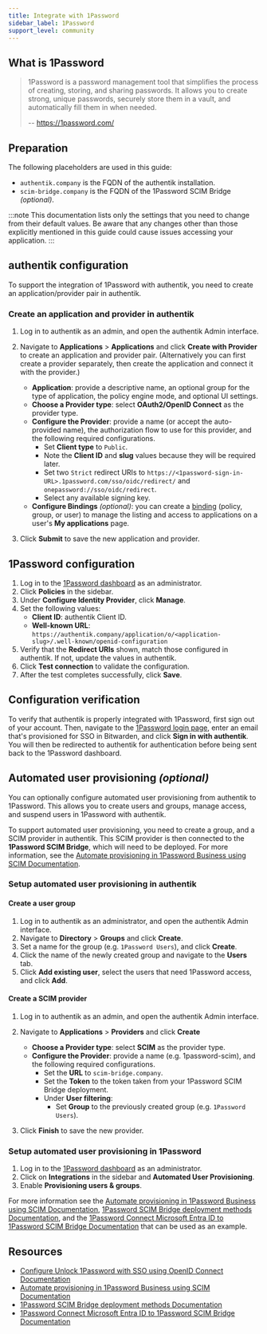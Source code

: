 ```yaml
---
title: Integrate with 1Password
sidebar_label: 1Password
support_level: community
---
```


## What is 1Password

> 1Password is a password management tool that simplifies the process of creating, storing, and sharing passwords. It allows you to create strong, unique passwords, securely store them in a vault, and automatically fill them in when needed.
>
> -- https://1password.com/

## Preparation

The following placeholders are used in this guide:

- `authentik.company` is the FQDN of the authentik installation.
- `scim-bridge.company` is the FQDN of the 1Password SCIM Bridge _(optional)_.

:::note
This documentation lists only the settings that you need to change from their default values. Be aware that any changes other than those explicitly mentioned in this guide could cause issues accessing your application.
:::

## authentik configuration

To support the integration of 1Password with authentik, you need to create an application/provider pair in authentik.

### Create an application and provider in authentik

1. Log in to authentik as an admin, and open the authentik Admin interface.
2. Navigate to **Applications** > **Applications** and click **Create with Provider** to create an application and provider pair. (Alternatively you can first create a provider separately, then create the application and connect it with the provider.)

    - **Application**: provide a descriptive name, an optional group for the type of application, the policy engine mode, and optional UI settings.
    - **Choose a Provider type**: select **OAuth2/OpenID Connect** as the provider type.
    - **Configure the Provider**: provide a name (or accept the auto-provided name), the authorization flow to use for this provider, and the following required configurations.
        - Set **Client type** to `Public`.
        - Note the **Client ID** and **slug** values because they will be required later.
        - Set two `Strict` redirect URIs to `https://<1password-sign-in-URL>.1password.com/sso/oidc/redirect/` and `onepassword://sso/oidc/redirect`.
        - Select any available signing key.
    - **Configure Bindings** _(optional)_: you can create a [binding](/docs/add-secure-apps/flows-stages/bindings/) (policy, group, or user) to manage the listing and access to applications on a user's **My applications** page.

3. Click **Submit** to save the new application and provider.

## 1Password configuration

1. Log in to the [1Password dashboard](https://start.1password.com/) as an administrator.
2. Click **Policies** in the sidebar.
3. Under **Configure Identity Provider**, click **Manage**.
4. Set the following values:
    - **Client ID**: authentik Client ID.
    - **Well-known URL**: `https://authentik.company/application/o/<application-slug>/.well-known/openid-configuration`
5. Verify that the **Redirect URIs** shown, match those configured in authentik. If not, update the values in authentik.
6. Click **Test connection** to validate the configuration.
7. After the test completes successfully, click **Save**.

## Configuration verification

To verify that authentik is properly integrated with 1Password, first sign out of your account. Then, navigate to the [1Password login page](https://my.1password.com/signin), enter an email that's provisioned for SSO in Bitwarden, and click **Sign in with authentik**. You will then be redirected to authentik for authentication before being sent back to the 1Password dashboard.

## Automated user provisioning _(optional)_

You can optionally configure automated user provisioning from authentik to 1Password. This allows you to create users and groups, manage access, and suspend users in 1Password with authentik.

To support automated user provisioning, you need to create a group, and a SCIM provider in authentik. This SCIM provider is then connected to the **1Password SCIM Bridge**, which will need to be deployed. For more information, see the [Automate provisioning in 1Password Business using SCIM Documentation](https://support.1password.com/scim/).

### Setup automated user provisioning in authentik

#### Create a user group

1. Log in to authentik as an administrator, and open the authentik Admin interface.
2. Navigate to **Directory** > **Groups** and click **Create**.
3. Set a name for the group (e.g. `1Password Users`), and click **Create**.
4. Click the name of the newly created group and navigate to the **Users** tab.
5. Click **Add existing user**, select the users that need 1Password access, and click **Add**.

#### Create a SCIM provider

1. Log in to authentik as an admin, and open the authentik Admin interface.
2. Navigate to **Applications** > **Providers** and click **Create**

    - **Choose a Provider type**: select **SCIM** as the provider type.
    - **Configure the Provider**: provide a name (e.g. 1password-scim), and the following required configurations.
        - Set the **URL** to `scim-bridge.company`.
        - Set the **Token** to the token taken from your 1Password SCIM Bridge deployment.
        - Under **User filtering**:
            - Set **Group** to the previously created group (e.g. `1Password Users`).

3. Click **Finish** to save the new provider.

### Setup automated user provisioning in 1Password

1. Log in to the [1Password dashboard](https://start.1password.com/) as an administrator.
2. Click on **Integrations** in the sidebar and **Automated User Provisioning**.
3. Enable **Provisioning users & groups**.

For more information see the [Automate provisioning in 1Password Business using SCIM Documentation](https://support.1password.com/scim/), [1Password SCIM Bridge deployment methods Documentation](https://github.com/1Password/scim-examples), and the [1Password Connect Microsoft Entra ID to 1Password SCIM Bridge Documentation](https://support.1password.com/scim-entra-id/#next-steps) that can be used as an example.

## Resources

- [Configure Unlock 1Password with SSO using OpenID Connect Documentation](https://support.1password.com/sso-configure-generic/)
- [Automate provisioning in 1Password Business using SCIM Documentation](https://support.1password.com/scim/)
- [1Password SCIM Bridge deployment methods Documentation](https://github.com/1Password/scim-examples)
- [1Password Connect Microsoft Entra ID to 1Password SCIM Bridge Documentation](https://support.1password.com/scim-entra-id/#next-steps)
